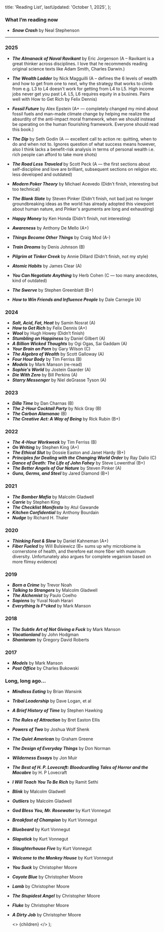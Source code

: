 
  title: 'Reading List',
  lastUpdated: 'October 1, 2025',
};

### What I’m reading now

- _**Snow Crash**_ by Neal Stephenson

---

### 2025

- _**The Almanack of Naval Ravikant**_ by Eric Jorgenson (A – Ravikant is a great thinker across disciplines. I love that he recommends reading original science texts like Adam Smith, Charles Darwin.)

- _**The Wealth Ladder**_ by Nick Magguilli (A – defines the 6 levels of wealth and how to get from one to next, why the strategy that works to climb from e.g. L3 to L4 doesn't work for getting from L4 to L5. High income jobs never get you past L4. L5, L6 requires equity in a busines. Pairs well with How to Get Rich by Felix Dennis)

- _**Fossil Future**_ by Alex Epstein (A+ — completely changed my mind about fossil fuels and man-made climate change by helping me realize the absurdity of the anti-impact moral framework, when we should instead be operating on the human flourishing framework. Everyone should read this book.)
- _**The Dip**_ by Seth Godin (A — excellent call to action re: quitting, when to do and when not to. Ignores question of what success means however, also I think lacks a benefit-risk analysis in terms of personal wealth i.e. rich people can afford to take more shots)
- _**The Road Less Traveled**_ by Scott Peck (A — the first sections about self-discipline and love are brilliant, subsequent sections on religion etc. less developed and outdated)
- _**Modern Poker Theory**_ by Michael Acevedo (Didn't finish, interesting but too technical)
- _**The Blank Slate**_ by Steven Pinker (Didn't finish, not bad just no longer groundbreaking ideas as the world has already adopted this viewpoint about human nature, and Pinker's arguments are long and exhausting)
- _**Happy Money**_ by Ken Honda (Didn't finish, not interesting)
- _**Awareness**_ by Anthony De Mello (A+)
- _**Things Become Other Things**_ by Craig Mod (A-)
- _**Train Dreams**_ by Denis Johnson (B)
- _**Pilgrim at Tinker Creek**_ by Annie Dillard (Didn't finish, not my style)
- _**Atomic Habits**_ by James Clear (A)
- _**You Can Negotiate Anything**_ by Herb Cohen (C — too many anecdotes, kind of outdated)
- _**The Swerve**_ by Stephen Greenblatt (B+)
- _**How to Win Friends and Influence People**_ by Dale Carnegie (A)

### 2024

- _**Salt, Acid, Fat, Heat**_ by Samin Nosrat (A)
- _**How to Get Rich**_ by Felix Dennis (A+)
- _**Wool**_ by Hugh Howey (Didn’t finish)
- _**Stumbling on Happiness**_ by Daniel Gilbert (A)
- _**A Billion Wicked Thoughts**_ by Ogi Ogas, Sai Gaddam (A)
- _**Your Brain on Porn**_ by Gary Wilson (C)
- _**The Algebra of Wealth**_ by Scott Galloway (A)
- _**Four Hour Body**_ by Tim Ferriss (B)
- _**Models**_ by Mark Manson (re-read)
- _**Sophie's World**_ by Jostein Gaarder (A)
- _**Die With Zero**_ by Bill Perkins (A)
- _**Starry Messenger**_ by Niel deGrasse Tyson (A)

### 2023

- _**Dilla Time**_ by Dan Charnas (B)
- _**The 2-Hour Cocktail Party**_ by Nick Gray (B)
- _**The Carbon Alamanac**_ (B)
- _**The Creative Act: A Way of Being**_ by Rick Rubin (B+)

### 2022

- _**The 4-Hour Workweek**_ by Tim Ferriss (B)
- _**On Writing**_ by Stephen King (A+)
- _**The Ethical Slut**_ by Dossie Easton and Janet Hardy (B+)
- _**Principles for Dealing with the Changing World Order**_ by Ray Dalio (C)
- _**Dance of Death: The Life of John Fahey**_ by Steve Lowenthal (B+)
- _**The Better Angels of Our Nature**_ by Steven Pinker (A)
- _**Guns, Germs, and Steel**_ by Jared Diamond (B+)

### 2021

- _**The Bomber Mafia**_ by Malcolm Gladwell
- _**Carrie**_ by Stephen King
- _**The Checklist Manifesto**_ by Atul Gawande
- _**Kitchen Confidential**_ by Anthony Bourdain
- _**Nudge**_ by Richard H. Thaler

### 2020

- _**Thinking Fast & Slow**_ by Daniel Kahneman (A+)
- _**Fiber Fueled**_ by Will Bulsiewicz (B+ sums up why microbiome is cornerstone of health, and therefore eat more fiber with maximum diversity. Unfortunately also argues for complete veganism based on more flimsy evidence)

### 2019

- _**Born a Crime**_ by Trevor Noah
- _**Talking to Strangers**_ by Malcolm Gladwell
- _**The Alchemist**_ by Paulo Coelho
- _**Sapiens**_ by Yuval Noah Harari
- _**Everything Is F\*cked**_ by Mark Manson

### 2018

- _**The Subtle Art of Not Giving a Fuck**_ by Mark Manson
- _**Vacationland**_ by John Hodgman
- _**Shantaram**_ by Gregory David Roberts

### 2017

- _**Models**_ by Mark Manson
- _**Post Office**_ by Charles Bukowski

### Long, long ago…

- _**Mindless Eating**_ by Brian Wansink
- _**Tribal Leadership**_ by Dave Logan, et al
- _**A Brief History of Time**_ by Stephen Hawking
- _**The Rules of Attraction**_ by Bret Easton Ellis
- _**Powers of Two**_ by Joshua Wolf Shenk
- _**The Quiet American**_ by Graham Greene
- _**The Design of Everyday Things**_ by Don Norman
- _**Wilderness Essays**_ by Jon Muir
- _**The Best of H. P. Lovecraft: Bloodcurdling Tales of Horror and the Macabre**_ by H. P Lovecraft
- _**I Will Teach You To Be Rich**_ by Ramit Sethi
- _**Blink**_ by Malcolm Gladwell
- _**Outliers**_ by Malcolm Gladwell
- _**God Bless You, Mr. Rosewater**_ by Kurt Vonnegut
- _**Breakfast of Champion**_ by Kurt Vonnegut
- _**Bluebeard**_ by Kurt Vonnegut
- _**Slapstick**_ by Kurt Vonnegut
- _**Slaughterhouse Five**_ by Kurt Vonnegut
- _**Welcome to the Monkey House**_ by Kurt Vonnegut
- _**You Suck**_ by Christopher Moore
- _**Coyote Blue**_ by Christopher Moore
- _**Lamb**_ by Christopher Moore
- _**The Stupidest Angel**_ by Christopher Moore
- _**Fluke**_ by Christopher Moore
- _**A Dirty Job**_ by Christopher Moore

  <>
    <Layout meta={meta}>{children}</Layout>
  </>
);
